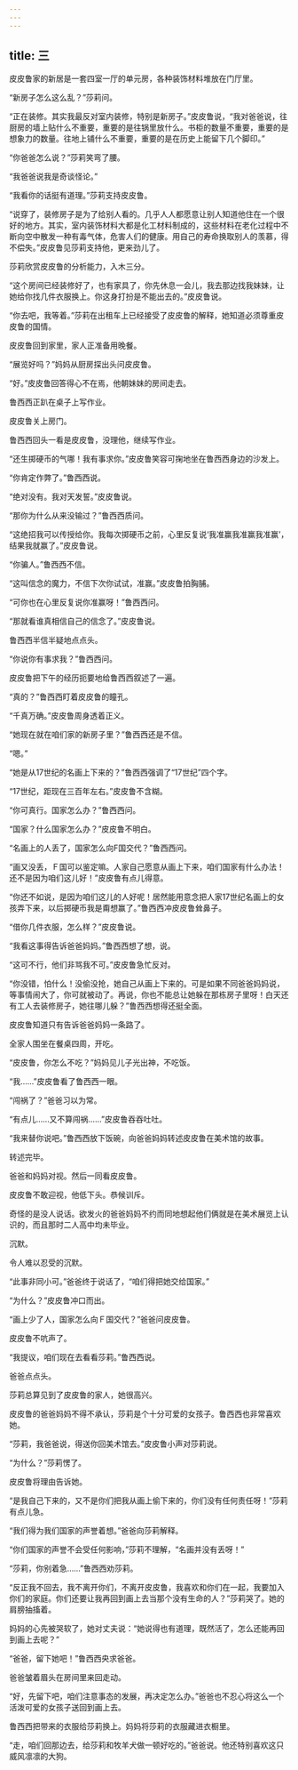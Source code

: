 ```yaml
---
---
---
```

title: 三
---



皮皮鲁家的新居是一套四室一厅的单元房，各种装饰材料堆放在门厅里。

“新房子怎么这么乱？”莎莉问。

“正在装修。其实我最反对室内装修，特别是新房子。”皮皮鲁说，“我对爸爸说，往厨房的墙上贴什么不重要，重要的是往锅里放什么。书柜的数量不重要，重要的是想象力的数量。往地上铺什么不重要，重要的是在历史上能留下几个脚印。”

“你爸爸怎么说？”莎莉笑弯了腰。

“我爸爸说我是奇谈怪论。”

“我看你的话挺有道理。”莎莉支持皮皮鲁。

“说穿了，装修房子是为了给别人看的。几乎人人都愿意让别人知道他住在一个很好的地方。其实，室内装饰材料大都是化工材料制成的，这些材料在老化过程中不断向空中散发一种有毒气体，危害人们的健康。用自己的寿命换取别人的羡慕，得不偿失。”皮皮鲁见莎莉支持他，更来劲儿了。

莎莉欣赏皮皮鲁的分析能力，入木三分。

“这个房间已经装修好了，也有家具了，你先休息一会儿，我去那边找我妹妹，让她给你找几件衣服换上。你这身打扮是不能出去的。”皮皮鲁说。

“你去吧，我等着。”莎莉在出租车上已经接受了皮皮鲁的解释，她知道必须尊重皮皮鲁的国情。

皮皮鲁回到家里，家人正准备用晚餐。

“展览好吗？”妈妈从厨房探出头问皮皮鲁。

“好。”皮皮鲁回答得心不在焉，他朝妹妹的房间走去。

鲁西西正趴在桌子上写作业。

皮皮鲁关上房门。

鲁西西回头一看是皮皮鲁，没理他，继续写作业。

“还生掷硬币的气哪！我有事求你。”皮皮鲁笑容可掬地坐在鲁西西身边的沙发上。

“你肯定作弊了。”鲁西西说。

“绝对没有。我对天发誓。”皮皮鲁说。

“那你为什么从来没输过？”鲁西西质问。

“这绝招我可以传授给你。我每次掷硬币之前，心里反复说‘我准赢我准赢我准赢’，结果我就赢了。”皮皮鲁说。

“你骗人。”鲁西西不信。

“这叫信念的魔力，不信下次你试试，准赢。”皮皮鲁拍胸脯。

“可你也在心里反复说你准赢呀！”鲁西西问。

“那就看谁真相信自己的信念了。”皮皮鲁说。

鲁西西半信半疑地点点头。

“你说你有事求我？”鲁西西问。

皮皮鲁把下午的经历扼要地给鲁西西叙述了一遍。

“真的？”鲁西西盯着皮皮鲁的瞳孔。

“千真万确。”皮皮鲁周身透着正义。

“她现在就在咱们家的新房子里？”鲁西西还是不信。

“嗯。”

“她是从17世纪的名画上下来的？”鲁西西强调了“17世纪”四个字。

“17世纪，距现在三百年左右。”皮皮鲁不含糊。

“你可真行。国家怎么办？”鲁西西问。

“国家？什么国家怎么办？”皮皮鲁不明白。

“名画上的人丢了，国家怎么向F国交代？”鲁西西问。

“画又没丢，Ｆ国可以鉴定嘛。人家自己愿意从画上下来，咱们国家有什么办法！还不是因为咱们这儿好！”皮皮鲁有点儿得意。

“你还不如说，是因为咱们这儿的人好呢！居然能用意念把人家17世纪名画上的女孩弄下来，以后掷硬币我是甭想赢了。”鲁西西冲皮皮鲁耸鼻子。

“借你几件衣服，怎么样？”皮皮鲁说。

“我看这事得告诉爸爸妈妈。”鲁西西想了想，说。

“这可不行，他们非骂我不可。”皮皮鲁急忙反对。

“你没错，怕什么！没偷没抢，她自己从画上下来的。可是如果不同爸爸妈妈说，等事情闹大了，你可就被动了。再说，你也不能总让她躲在那栋房子里呀！白天还有工人去装修房子，她往哪儿躲？”鲁西西想得还挺全面。

皮皮鲁知道只有告诉爸爸妈妈一条路了。

全家人围坐在餐桌四周，开吃。

“皮皮鲁，你怎么不吃？”妈妈见儿子光出神，不吃饭。

“我……”皮皮鲁看了鲁西西一眼。

“闯祸了？”爸爸习以为常。

“有点儿……又不算闯祸……”皮皮鲁吞吞吐吐。

“我来替你说吧。”鲁西西放下饭碗，向爸爸妈妈转述皮皮鲁在美术馆的故事。

转述完毕。

爸爸和妈妈对视。然后一同看皮皮鲁。

皮皮鲁不敢迎视，他低下头。恭候训斥。

奇怪的是没人说话。欲发火的爸爸妈妈不约而同地想起他们俩就是在美术展览上认识的，而且那时二人高中均未毕业。

沉默。

令人难以忍受的沉默。

“此事非同小可。”爸爸终于说话了，“咱们得把她交给国家。”

“为什么？”皮皮鲁冲口而出。

“画上少了人，国家怎么向Ｆ国交代？”爸爸问皮皮鲁。

皮皮鲁不吭声了。

“我提议，咱们现在去看看莎莉。”鲁西西说。

爸爸点点头。

莎莉总算见到了皮皮鲁的家人，她很高兴。

皮皮鲁的爸爸妈妈不得不承认，莎莉是个十分可爱的女孩子。鲁西西也非常喜欢她。

“莎莉，我爸爸说，得送你回美术馆去。”皮皮鲁小声对莎莉说。

“为什么？”莎莉愣了。

皮皮鲁将理由告诉她。

“是我自己下来的，又不是你们把我从画上偷下来的，你们没有任何责任呀！”莎莉有点儿急。

“我们得为我们国家的声誉着想。”爸爸向莎莉解释。

“你们国家的声誉不会受任何影响，”莎莉不理解，“名画并没有丢呀！”

“莎莉，你别着急……”鲁西西劝莎莉。

“反正我不回去，我不离开你们，不离开皮皮鲁，我喜欢和你们在一起，我要加入你们的家庭。你们还要让我再回到画上去当那个没有生命的人？”莎莉哭了。她的肩膀抽搐着。

妈妈的心先被哭软了，她对丈夫说：“她说得也有道理，既然活了，怎么还能再回到画上去呢？”

“爸爸，留下她吧！”鲁西西央求爸爸。

爸爸皱着眉头在房间里来回走动。

“好，先留下吧，咱们注意事态的发展，再决定怎么办。”爸爸也不忍心将这么一个活泼可爱的女孩子送回到画上去。

鲁西西把带来的衣服给莎莉换上。妈妈将莎莉的衣服藏进衣橱里。

“走，咱们回那边去，给莎莉和牧羊犬做一顿好吃的。”爸爸说。他还特别喜欢这只威风凛凛的大狗。